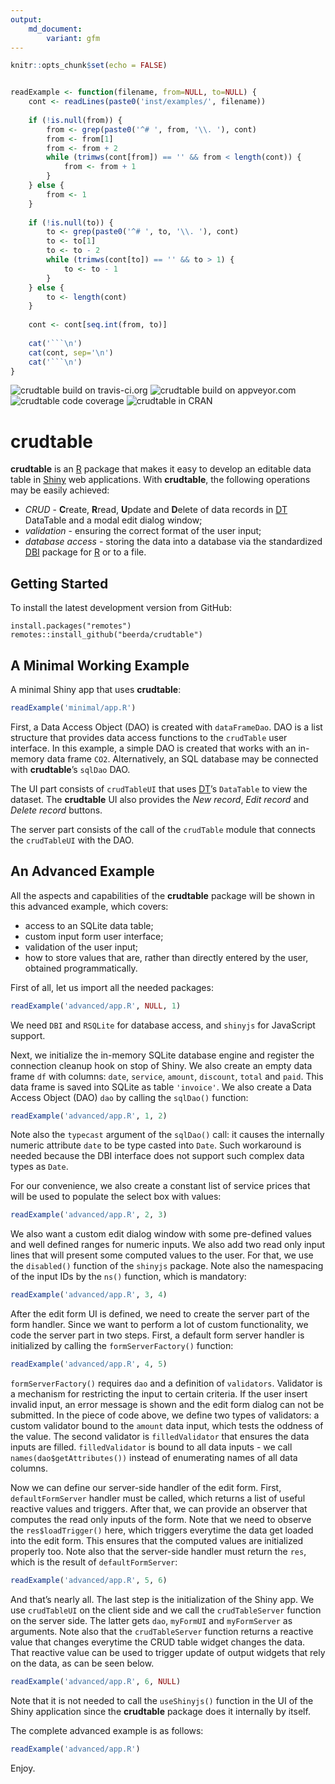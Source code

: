 ```yaml
---
output:
    md_document:
        variant: gfm
---
```


```r
knitr::opts_chunk$set(echo = FALSE)


readExample <- function(filename, from=NULL, to=NULL) {
    cont <- readLines(paste0('inst/examples/', filename))
    
    if (!is.null(from)) {
        from <- grep(paste0('^# ', from, '\\. '), cont)
        from <- from[1]
        from <- from + 2
        while (trimws(cont[from]) == '' && from < length(cont)) {
            from <- from + 1
        }
    } else {
        from <- 1
    }
    
    if (!is.null(to)) {
        to <- grep(paste0('^# ', to, '\\. '), cont)
        to <- to[1]
        to <- to - 2
        while (trimws(cont[to]) == '' && to > 1) {
            to <- to - 1
        }
    } else {
        to <- length(cont)
    }
    
    cont <- cont[seq.int(from, to)]
    
    cat('```\n')
    cat(cont, sep='\n')
    cat('```\n')
}
```


![crudtable build on travis-ci.org](https://travis-ci.org/beerda/crudtable.svg?branch=master)
![crudtable build on appveyor.com](https://ci.appveyor.com/api/projects/status/github/beerda/crudtable?branch=master&amp;svg=true)
![crudtable code coverage](https://codecov.io/gh/beerda/crudtable/branch/master/graph/badge.svg)
![crudtable in CRAN](http://www.r-pkg.org/badges/version/crudtable)


# crudtable

**crudtable** is an [R](https://www.r-project.org/) package that makes it easy to develop an
editable data table in [Shiny](https://shiny.rstudio.com/) web applications. With **crudtable**,
the following operations may be easily achieved:

* *CRUD* - **C**reate, **R**read, **U**pdate and **D**elete of data records in
  [DT](https://cran.r-project.org/web/packages/DT/index.html) DataTable and a modal edit dialog
  window;
* *validation* - ensuring the correct format of the user input;
* *database access* - storing the data into a database via the standardized [DBI](https://www.r-dbi.org/) package
  for [R](https://www.r-project.org/) or to a file.
  
  

## Getting Started

To install the latest development version from GitHub:

```
install.packages("remotes")
remotes::install_github("beerda/crudtable")
```


## A Minimal Working Example

A minimal Shiny app that uses **crudtable**:

```r
readExample('minimal/app.R')
```

First, a Data Access Object (DAO) is created with `dataFrameDao`.
DAO is a list structure that provides data access functions to the `crudTable` user interface.
In this example, a simple DAO is created that works with an in-memory data frame `CO2`. 
Alternatively, an SQL database may be connected with **crudtable**'s `sqlDao` DAO.

The UI part consists of `crudTableUI` that uses
[DT](https://cran.r-project.org/web/packages/DT/index.html)'s `DataTable` to view the dataset.
The **crudtable** UI also provides the *New record*, *Edit record* and *Delete record* buttons.

The server part consists of the call of the `crudTable` module that connects the `crudTableUI`
with the DAO.



## An Advanced Example

All the aspects and capabilities of the **crudtable** package will be shown in this advanced
example, which covers:

* access to an SQLite data table;
* custom input form user interface;
* validation of the user input;
* how to store values that are, rather than directly entered by the user, obtained programmatically.

First of all, let us import all the needed packages:

```r
readExample('advanced/app.R', NULL, 1)
```

We need `DBI` and `RSQLite` for database access, and `shinyjs` for JavaScript support. 

Next, we initialize the in-memory SQLite database engine and register the connection cleanup hook on
stop of Shiny. We also create an empty data frame `df` with columns: `date`, `service`,
`amount`, `discount`, `total` and `paid`. This data frame is saved into SQLite as table `'invoice'`.
We also create a Data Access Object (DAO) `dao` by calling the `sqlDao()` function:

```r
readExample('advanced/app.R', 1, 2)
```

Note also the `typecast` argument of the `sqlDao()` call: it causes the internally numeric attribute
`date` to be type casted into `Date`. Such workaround is needed because the DBI interface does not
support such complex data types as `Date`.

For our convenience, we also create a constant list of service prices that will be used to populate
the select box with values:

```r
readExample('advanced/app.R', 2, 3)
```

We also want a custom edit dialog window with some pre-defined values and well defined ranges for
numeric inputs. We also add two read only input lines that will present some computed values to
the user. For that, we use the `disabled()` function of the `shinyjs` package. Note also the
namespacing of the input IDs by the `ns()` function, which is mandatory:

```r
readExample('advanced/app.R', 3, 4)
```

After the edit form UI is defined, we need to create the server part of the form handler. Since
we want to perform a lot of custom functionality, we code the server part in two steps. First, a
default form server handler is initialized by calling the `formServerFactory()` function:

```r
readExample('advanced/app.R', 4, 5)
```

`formServerFactory()` requires `dao` and a definition of `validators`. Validator is a mechanism
for restricting the input to certain criteria. If the user insert invalid input, an error message
is shown and the edit form dialog can not be submitted. In the piece of code above, we define two
types of validators: a custom validator bound to the `amount` data input, which tests the oddness
of the value. The second validator is `filledValidator` that ensures the data inputs are filled.
`filledValidator` is bound to all data inputs - we call `names(dao$getAttributes())` instead of
enumerating names of all data columns.

Now we can define our server-side handler of the edit form. First, `defaultFormServer` handler
must be called, which returns a list of useful reactive values and triggers. After that, we can
provide an observer that computes the read only inputs of the form. Note that we need to observe
the `res$loadTrigger()` here, which triggers everytime the data get loaded into the edit form.
This ensures that the computed values are initialized properly too. Note also that the server-side
handler must return the `res`, which is the result of `defaultFormServer`:

```r
readExample('advanced/app.R', 5, 6)
```

And that's nearly all. The last step is the initialization of the Shiny app. We use `crudTableUI`
on the client side and we call the `crudTableServer` function on the server side. The latter gets `dao`,
`myFormUI` and `myFormServer` as arguments. Note also that the `crudTableServer` function returns
a reactive value that changes everytime the CRUD table widget changes the data. That reactive value
can be used to trigger update of output widgets that rely on the data, as can be seen below.

```r
readExample('advanced/app.R', 6, NULL)
```

Note that it is not needed to call the `useShinyjs()` function in the UI of the Shiny application
since the **crudtable** package does it internally by itself.

The complete advanced example is as follows:

```r
readExample('advanced/app.R')
```

Enjoy.
